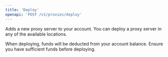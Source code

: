 ```yaml
---
title: 'Deploy'
openapi: 'POST /v1/proxies/deploy'
---
```


Adds a new proxy server to your account. You can deploy a proxy server in any of the available locations.

<Warning>
    When deploying, funds will be deducted from your account balance. Ensure you have sufficient funds before deploying.
</Warning>